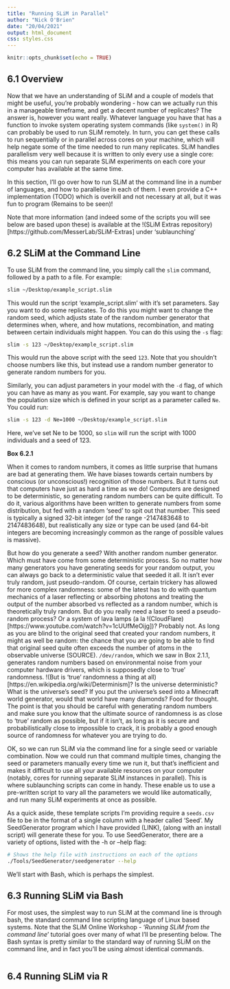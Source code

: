 ```yaml
---
title: "Running SLiM in Parallel"
author: "Nick O'Brien"
date: "20/04/2021"
output: html_document
css: styles.css
---
```


```r
knitr::opts_chunk$set(echo = TRUE)
```

## 6.1 Overview

Now that we have an understanding of SLiM and a couple of models that might be useful, you're probably wondering - how can we actually run this in a manageable timeframe, and get a decent number of replicates? The answer is, however you want really. Whatever language you have that has a function to invoke system operating system commands (like ```system()``` in R) can probably be used to run SLiM remotely. In turn, you can get these calls to run sequentially or in parallel across cores on your machine, which will help negate some of the time needed to run many replicates. SLiM handles parallelism very well because it is written to only every use a single core: this means you can run separate SLiM experiments on each core your computer has available at the same time.

In this section, I'll go over how to run SLiM at the command line in a number of languages, and how to parallelise in each of them. I even provide a C++ implementation (TODO) which is overkill and not necessary at all, but it was fun to program (Remains to be seen)! 

Note that more information (and indeed some of the scripts you will see below are based upon these) is available at the !(SLiM Extras repository)[https://github.com/MesserLab/SLiM-Extras] under 'sublaunching'


## 6.2 SLiM at the Command Line

To use SLiM from the command line, you simply call the ```slim``` command, followed by a path to a file. For example:

```bash
slim ~/Desktop/example_script.slim
```

This would run the script 'example_script.slim' with it's set parameters. Say you want to do some replicates. To do this you might want to change the random seed, which adjusts state of the random number generator that determines when, where, and how mutations, recombination, and mating between certain individuals might happen. You can do this using the ```-s``` flag:

```bash
slim -s 123 ~/Desktop/example_script.slim
```

This would run the above script with the seed ```123```. Note that you shouldn't choose numbers like this, but instead use a random number generator to generate random numbers for you. 



Similarly, you can adjust parameters in your model with the ```-d``` flag, of which you can have as many as you want. For example, say you want to change the population size which is defined in your script as a parameter called ```Ne```. You could run:

```bash
slim -s 123 -d Ne=1000 ~/Desktop/example_script.slim
```

Here, we've set Ne to be 1000, so ```slim``` will run the script with 1000 individuals and a seed of 123.

:::: {.extrabox data-latex=""}
::: {.center data-latex=""}
**Box 6.2.1**
:::
When it comes to random numbers, it comes as little surprise that humans are bad at generating them. We have biases towards certain numbers by conscious (or unconscious!) recognition of those numbers. But it turns out that computers have just as hard a time as we do! Computers are designed to be deterministic, so generating random numbers can be quite difficult. To do it, various algorithms have been written to generate numbers from some distribution, but fed with a random 'seed' to spit out that number. This seed is typically a signed 32-bit integer (of the range -2147483648 to 2147483648), but realistically any size or type can be used (and 64-bit integers are becoming increasingly common as the range of possible values is massive). 

But how do you generate a seed? 
With another random number generator. Which must have come from some deterministic process. 
So no matter how many generators you have generating seeds for your random output, you can always go back to a deterministic value that seeded it all. It isn't ever truly random, just pseudo-random. Of course, certain trickery has allowed for more complex randomness: some of the latest has to do with quantum mechanics of a laser reflecting or absorbing photons and treating the output of the number absorbed vs reflected as a random number, which is theoretically truly random. But do you really need a laser to seed a pseudo-random process? Or a system of lava lamps (a la !(CloudFlare)[https://www.youtube.com/watch?v=1cUUfMeOijg])? Probably not. As long as you are blind to the original seed that created your random numbers, it might as well be random: the chance that you are going to be able to find that original seed quite often exceeds the number of atoms in the observable universe (SOURCE). ```/dev/random```, which we saw in Box 2.1.1, generates random numbers based on environmental noise from your computer hardware drivers, which is supposedly close to 'true' randomness. !(But is 'true' randomness a thing at all)[https://en.wikipedia.org/wiki/Determinism]? Is the universe deterministic? What is the universe's seed? If you put the universe's seed into a Minecraft world generator, would that world have many diamonds? 
Food for thought.
The point is that you should be careful with generating random numbers and make sure you know that the ultimate source of randomness is as close to 'true' random as possible, but if it isn't, as long as it is secure and probabilistically close to impossible to crack, it is probably a good enough source of randomness for whatever you are trying to do.
::::

OK, so we can run SLiM via the command line for a single seed or variable combination. Now we could run that command multiple times, changing the seed or parameters manually every time we run it, but that's inefficient and makes it difficult to use all your available resources on your computer (notably, cores for running separate SLiM instances in parallel). This is where sublaunching scripts can come in handy. These enable us to use a pre-written script to vary all the parameters we would like automatically, and run many SLiM experiments at once as possible.

As a quick aside, these template scripts I'm providing require a ```seeds.csv``` file to be in the format of a single column with a header called 'Seed'. My SeedGenerator program which I have provided (LINK), (along with an install script) will generate these for you. To use SeedGenerator, there are a variety of options, listed with the -h or --help flag:

```bash
# Shows the help file with instructions on each of the options
./Tools/SeedGenerator/seedgenerator --help
```

We'll start with Bash, which is perhaps the simplest.


## 6.3 Running SLiM via Bash

For most uses, the simplest way to run SLiM at the command line is through bash, the standard command line scripting language of Linux based systems. Note that the SLiM Online Workshop - '_Running SLiM from the command line_' tutorial goes over many of what I'll be presenting below.
The Bash syntax is pretty similar to the standard way of running SLiM on the command line, and in fact you'll be using almost identical commands.

```bash

```


## 6.4 Running SLiM via R
